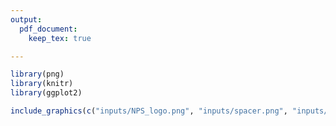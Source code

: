 ```yaml
---
output: 
  pdf_document:
    keep_tex: true

---
```


```r
library(png)
library(knitr)
library(ggplot2)
```

```r
include_graphics(c("inputs/NPS_logo.png", "inputs/spacer.png", "inputs/spacer.png", "inputs/spacer.png", "inputs/Schoodic_logo.png"))
```
